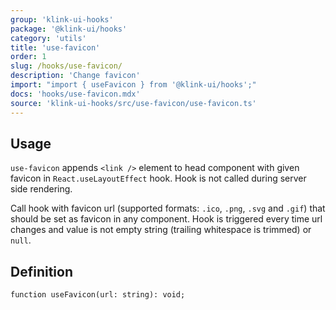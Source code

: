 ```yaml
---
group: 'klink-ui-hooks'
package: '@klink-ui/hooks'
category: 'utils'
title: 'use-favicon'
order: 1
slug: /hooks/use-favicon/
description: 'Change favicon'
import: "import { useFavicon } from '@klink-ui/hooks';"
docs: 'hooks/use-favicon.mdx'
source: 'klink-ui-hooks/src/use-favicon/use-favicon.ts'
---
```



## Usage

`use-favicon` appends `<link />` element to head component with given favicon in `React.useLayoutEffect` hook.
Hook is not called during server side rendering.

Call hook with favicon url (supported formats: `.ico`, `.png`, `.svg` and `.gif`) that should be set as favicon in any component.
Hook is triggered every time url changes and value is not empty string (trailing whitespace is trimmed) or `null`.

<Demo data={HooksDemos.useFaviconUsage} />

## Definition

```tsx
function useFavicon(url: string): void;
```
